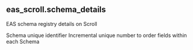 ## eas_scroll.schema_details 
EAS schema registry details on Scroll

<ParamField path="schema_uid">
Schema unique identifier
</ParamField>
<ParamField path="ordinality">
Incremental unique number to order fields within each Schema
</ParamField>
